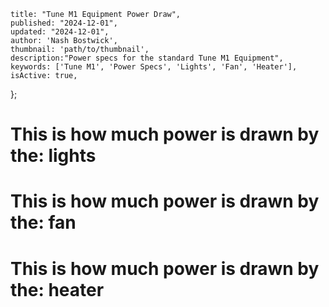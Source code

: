     title: "Tune M1 Equipment Power Draw",
    published: "2024-12-01",
    updated: "2024-12-01",
    author: 'Nash Bostwick',
    thumbnail: 'path/to/thumbnail',
    description:"Power specs for the standard Tune M1 Equipment",
    keywords: ['Tune M1', 'Power Specs', 'Lights', 'Fan', 'Heater'],
    isActive: true,
};


<MdxLayout>
    <h1>This is how much power is drawn by the: lights</h1>
    <h1>This is how much power is drawn by the: fan</h1>
    <h1>This is how much power is drawn by the: heater</h1>
</MdxLayout>
